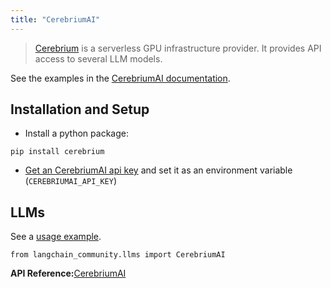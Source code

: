 ```yaml
---
title: "CerebriumAI"
---
```


> [Cerebrium](https://docs.cerebrium.ai/cerebrium/getting-started/introduction) is a serverless GPU infrastructure provider. It provides API access to several LLM models.

See the examples in the [CerebriumAI documentation](https://docs.cerebrium.ai/examples/langchain).

## Installation and Setup

* Install a python package:

```
pip install cerebrium
```

* [Get an CerebriumAI api key](https://docs.cerebrium.ai/cerebrium/getting-started/installation) and set it as an environment variable (`CEREBRIUMAI_API_KEY`)

## LLMs

See a [usage example](/src/oss/integrations/llms/cerebriumai).

```
from langchain_community.llms import CerebriumAI
```

**API Reference:**[CerebriumAI](https://python.langchain.com/api_reference/community/llms/langchain_community.llms.cerebriumai.CerebriumAI.html)
